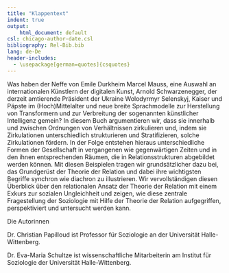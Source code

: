 ```yaml
---
title: "Klappentext"
indent: true
output:
    html_document: default
csl: chicago-author-date.csl
bibliography: Rel-Bib.bib
lang: de-De
header-includes:
  - \usepackage[german=quotes]{csquotes}
---
```


Was haben der Neffe von Emile Durkheim Marcel Mauss, eine Auswahl an internationalen Künstlern der digitalen Kunst, Arnold Schwarzenegger, der derzeit amtierende Präsident der Ukraine Wolodyrmyr Selenskyj, Kaiser und Päpste im (Hoch)Mittelalter und neue breite Sprachmodelle zur Herstellung von Transformern und zur Verbreitung der sogenannten künstlicher Intelligenz gemein? In diesem Buch argumentieren wir, dass sie innerhalb und zwischen Ordnungen von Verhältnissen zirkulieren und, indem sie Zirkulationen unterschiedlich strukturieren und Stratifizieren, solche Zirkulationen fördern. In der Folge entstehen hieraus  unterschiedliche Formen der Gesellschaft in vergangenen wie gegenwärtigen Zeiten und in den ihnen entsprechenden Räumen, die in Relationsstrukturen abgebildet werden können. Mit diesen Beispielen tragen wir grundsätzlicher dazu bei, das Grundgerüst der Theorie der Relation und dabei ihre wichtigsten Begriffe synchron wie diachron zu illustrieren. Wir vervollständigen diesen Überblick über den relationalen Ansatz der Theorie der Relation mit einem Exkurs zur sozialen Ungleichheit und zeigen, wie diese zentrale Fragestellung der Soziologie mit Hilfe der Theorie der Relation aufgegriffen, perspektiviert und untersucht werden kann.

Die Autorinnen

Dr. Christian Papilloud ist Professor für Soziologie an der Universität Halle-Wittenberg.

Dr. Eva-Maria Schultze ist wissenschaftliche Mitarbeiterin am Institut für Soziologie der Universität Halle-Wittenberg.
